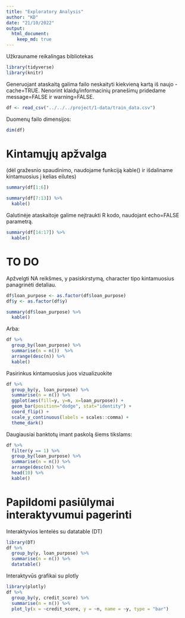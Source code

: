 ```yaml
---
title: "Exploratory Analysis"
author: "KD"
date: "21/10/2022"
output:
  html_document:
    keep_md: true
---
```


Užkrauname reikalingas bibliotekas

```r
library(tidyverse)
library(knitr)
```

Generuojant ataskaitą galima failo neskaityti kiekvieną kartą iš naujo - cache=TRUE. Nenorint klaidų/informacinių pranešimų pridedame message=FALSE ir warning=FALSE.

```r
df <- read_csv("../../../project/1-data/train_data.csv")
```

Duomenų failo dimensijos:


```r
dim(df)
```
# Kintamųjų apžvalga


(dėl gražesnio spaudinimo, naudojame funkciją kable() ir išdaliname kintamuosius į kelias eilutes)


```r
summary(df[1:6])
```


```r
summary(df[7:13]) %>%
  kable()
```

Galutinėje ataskaitoje galime neįtraukti R kodo, naudojant echo=FALSE parametrą. 

```r
summary(df[14:17]) %>%
  kable()
```


# TO DO

Apžvelgti NA reikšmes, y pasiskirstymą, character tipo kintamuosius panagrinėti detaliau.


```r
df$loan_purpose <- as.factor(df$loan_purpose)
df$y <- as.factor(df$y)
```


```r
summary(df$loan_purpose) %>%
  kable()
```


Arba:

```r
df %>%
  group_by(loan_purpose) %>%
  summarise(n = n())  %>%
  arrange(desc(n)) %>%
  kable()
```

Pasirinkus kintamuosius juos vizualizuokite

```r
df %>%
  group_by(y, loan_purpose) %>%
  summarise(n = n()) %>%
  ggplot(aes(fill=y, y=n, x=loan_purpose)) + 
  geom_bar(position="dodge", stat="identity") + 
  coord_flip() +
  scale_y_continuous(labels = scales::comma) +
  theme_dark()
```

Daugiausiai banktotų imant paskolą šiems tikslams:

```r
df %>%
  filter(y == 1) %>%
  group_by(loan_purpose) %>%
  summarise(n = n()) %>%
  arrange(desc(n)) %>%
  head(10) %>%
  kable()
```


# Papildomi pasiūlymai interaktyvumui pagerinti

Interaktyvios lentelės su datatable (DT)

```r
library(DT)
df %>%
  group_by(y, loan_purpose) %>%
  summarise(n = n()) %>%
  datatable()
```

Interaktyvūs grafikai su plotly

```r
library(plotly)
df %>%
  group_by(y, credit_score) %>%
  summarise(n = n()) %>%
  plot_ly(x = ~credit_score, y = ~n, name = ~y, type = "bar")
```


